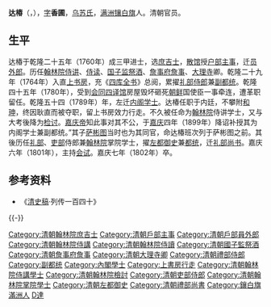 '''达椿'''（{{lang-mnc|ᡩᠠᠴᡠᠨ|v=dacun}}，{{bd|18世纪|？|1802年|catIdx=D达}}），[[表字|字]]'''香圃'''，[[乌苏氏|乌苏氏]]，[[满洲镶白旗|满洲镶白旗]]人。清朝官员。

== 生平 ==

达椿于乾隆二十五年（1760年）成三甲进士，选[[庶吉士|庶吉士]]，[[散馆|散馆]]授[[户部|户部]][[主事|主事]]，迁[[员外郎|员外郎]]。历任[[翰林院|翰林院]][[侍讲|侍讲]]、[[侍读|侍读]]、[[国子监|国子监]][[祭酒|祭酒]]、[[詹事府|詹事府]][[詹事|詹事]]、[[大理寺|大理寺]]卿。乾隆二十九年（1764年）入直[[上书房|上书房]]，充《[[四库全书|四库全书]]》总阅，累擢[[礼部|礼部]][[侍郎|侍郎]]兼[[副都统|副都统]]。乾隆四十五年（1780年），受到[[会同四译馆|会同四译馆]]房屋毁坏砸死[[朝鲜|朝鲜]]国使臣一事牵连，遭革职留任。乾隆五十四（1789年）年，左迁[[内阁学士|内阁学士]]。达椿任职于内廷，不攀附[[和珅|和珅]]，终因耿直而被夺职，留上书房效力行走。不久被任命为[[翰林院|翰林院]]侍讲学士，又与大考後降为[[检讨|检讨]]。[[嘉庆帝|嘉庆帝]]知此事对其不公，于[[嘉庆|嘉庆]]四年（1899年）降诏补授其为内阁学士兼副都统。”其子[[萨彬图|萨彬图]]当时也为其同官，命达椿班次列于萨彬图之前。其後历任[[礼部|礼部]]、[[吏部|吏部]]侍郎兼[[翰林院|翰林院]]掌院学士，擢[[左都御史|左都御史]]兼[[都统|都统]]，迁[[礼部尚书|礼部尚书]]。嘉庆六年（1801年），主持[[会试|会试]]。嘉庆七年（1802年）卒。

==参考资料==
*《[[清史稿|清史稿]]·列传一百四十》

{{-}}
{{start box}}
{{s-off}}
{{succession box|[[德明|德明]]|[[覺羅長麟|覺羅長麟]]|[[清朝禮部尚書列表|清朝禮部滿尚書]]|<small>嘉慶五年七月丙申 - 嘉慶七年六月乙卯</small><br /><small>1800年9月4日 - 1802年7月15日</small>}}
{{end box}}
{{乾隆二十五年庚辰科殿試金榜}}
{{清朝四庫全書館職官}}
{{DEFAULTSORT:Da達}}
[[Category:清朝翰林院庶吉士|Category:清朝翰林院庶吉士]]
[[Category:清朝戶部主事|Category:清朝戶部主事]]
[[Category:清朝戶部員外郎|Category:清朝戶部員外郎]]
[[Category:清朝翰林院侍講|Category:清朝翰林院侍講]]
[[Category:清朝翰林院侍讀|Category:清朝翰林院侍讀]]
[[Category:清朝國子監祭酒|Category:清朝國子監祭酒]]
[[Category:清朝詹事府詹事|Category:清朝詹事府詹事]]
[[Category:清朝大理寺卿|Category:清朝大理寺卿]]
[[Category:清朝禮部侍郎|Category:清朝禮部侍郎]]
[[Category:副都统|Category:副都统]]
[[Category:內閣學士|Category:內閣學士]]
[[Category:上書房行走|Category:上書房行走]]
[[Category:清朝翰林院侍講學士|Category:清朝翰林院侍講學士]]
[[Category:清朝翰林院檢討|Category:清朝翰林院檢討]]
[[Category:清朝吏部侍郎|Category:清朝吏部侍郎]]
[[Category:清朝翰林院掌院學士|Category:清朝翰林院掌院學士]]
[[Category:清朝左都御史|Category:清朝左都御史]]
[[Category:清朝禮部尚書|Category:清朝禮部尚書]]
[[Category:鑲白旗滿洲人|Category:鑲白旗滿洲人]]
[[Category:乌苏氏|D達]]